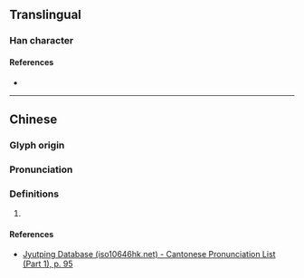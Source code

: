 {{character info}}
==Translingual==

===Han character===
{{Han char|rn=38|rad=女|as=14|sn=17|four=|canj=VTOE|ids=⿰女蒦}}

====References====
* {{Han ref|kx=0273.080|dkj=06832|dj=0541.140|hdz=21085.190|uh=5B33|ud=23347}}

----

==Chinese==
{{zh-forms}}

===Glyph origin===
{{Han etym}}

===Pronunciation===
{{zh-pron
|m=yuè
|c=wok6
|mc=y
|oc=y
|cat=
}}

===Definitions===
{{zh-hanzi}}

# {{rfdef|zh}}

====References====
* [http://www.iso10646hk.net/jp/document/download.jsp Jyutping Database (iso10646hk.net) - Cantonese Pronunciation List (Part 1), p. 95]
